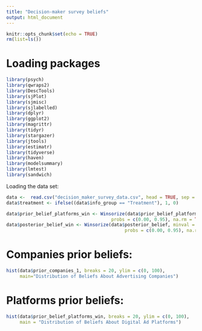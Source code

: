 ---
title: "Decision-maker survey beliefs"
output: html_document
---

```{r setup, include=FALSE}
knitr::opts_chunk$set(echo = TRUE)
rm(list=ls())
```

# Loading packages
```{r include=FALSE}
library(psych)
library(qwraps2)
library(DescTools)
library(sjPlot)
library(sjmisc)
library(sjlabelled)
library(dplyr)
library(ggplot2)
library(magrittr)
library(tidyr)
library(stargazer)
library(jtools)
library(estimatr)
library(tidyverse)
library(haven)
library(modelsummary)
library(lmtest)
library(sandwich)
```


Loading the data set:
```{r}
data <-  read.csv("decision_maker_survey_data.csv", head = TRUE, sep = ",")
data$treatment <- ifelse((data$info_group == "Treatment"), 1, 0)

data$prior_belief_platforms_win <- Winsorize(data$prior_belief_platforms, minval = NULL, maxval = NULL,
                                       probs = c(0.00, 0.95), na.rm = TRUE, type = 7) 
data$posterior_belief_win <- Winsorize(data$posterior_belief, minval = NULL, maxval = NULL,
                                            probs = c(0.00, 0.95), na.rm = TRUE, type = 7)
```


# Companies prior beliefs:
```{r}
hist(data$prior_companies_1, breaks = 20, ylim = c(0, 100),
     main="Distribution of Beliefs About Advertising Companies")
```


# Platforms prior beliefs:
```{r}
hist(data$prior_belief_platforms_win, breaks = 20, ylim = c(0, 100),
     main = "Distribution of Beliefs About Digital Ad Platforms")
```







